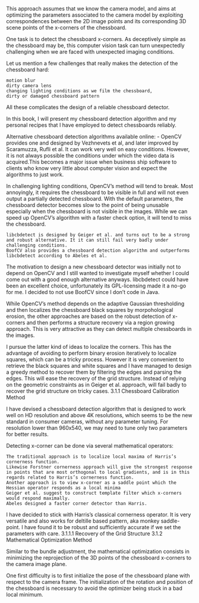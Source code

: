 This approach assumes that we know the camera model, and aims at optimizing the parameters associated to the camera model by exploiting correspondences between the 2D image points and its corresponding 3D scene points of the x-corners of the chessboard.

One task is to detect the chessboard x-corners. As deceptively simple as the chessboard may be, this computer vision task can turn unexpectedly challenging when we are faced with unexpected imaging conditions.

Let us mention a few challenges that really makes the detection of the chessboard hard:

    motion blur
    dirty camera lens
    changing lighting conditions as we film the chessboard,
    dirty or damaged chessboard pattern

All these complicates the design of a reliable chessboard detector.

In this book, I will present my chessboard detection algorithm and my personal recipes that I have employed to detect chessboards reliably.

Alternative chessboard detection algorithms available online: - OpenCV provides one and designed by Vezhnevets et al, and later improved by Scaramuzza, Rufli et al. It can work very well on easy conditions. However, it is not always possible the conditions under which the video data is acquired.This becomes a major issue when business ship software to clients who know very little about computer vision and expect the algorithms to just work.

In challenging lighting conditions, OpenCV’s method will tend to break. Most annoyingly, it requires the chessboard to be visible in full and will not even output a partially detected chessboard. With the default parameters, the chessboard detector becomes slow to the point of being unusable especially when the chessboard is not visible in the images. While we can speed up OpenCV’s algorithm with a faster check option, it will tend to miss the chessboard.

    libcbdetect is designed by Geiger et al. and turns out to be a strong and robust alternative. It it can still fail very badly under challenging conditions.
    BoofCV also provides a chessboard detection algorithm and outperforms libcbdetect according to Abeles et al.

The motivation to design a new chessboard detector was initially not to depend on OpenCV and I still wanted to investigate myself whether I could come out with a good enough alternative anyways. libcbdetect could have been an excellent choice, unfortunately its GPL-licensing made it a no-go for me. I decided to not use BoofCV since I don’t code in Java.

While OpenCV’s method depends on the adaptive Gaussian thresholding and then localizes the chessboard black squares by morpohological erosion, the other approaches are based on the robust detection of x-corners and then performs a structure recovery via a region growing approach. This is very attractive as they can detect multiple chessboards in the images.

I pursue the latter kind of ideas to localize the corners. This has the advantage of avoiding to perform binary erosion iteratively to localize squares, which can be a tricky process. However it is very convenient to retrieve the black squares and white squares and I have managed to design a greedy method to recover them by filtering the edges and parsing the edges. This will ease the recovery of the grid structure. Instead of relying on the geometric constraints as in Geiger et al. approach, will fail badly to recover the grid structure on tricky cases.
3.1.1 Chessboard Calibration Method

I have devised a chessboard detection algorithm that is designed to work well on HD resolution and above 4K resolutions, which seems to be the new standard in consumer cameras, without any parameter tuning. For resolution lower than 960x540, we may need to tune only two parameters for better results.

Detecting x-corner can be done via several mathematical operators:

    The traditional approach is to localize local maxima of Harris’s cornerness function.
    Likewise Forstner cornerness approach will give the strongest response in points that are most orthogonal to local gradients, and is in this regards related to Harris’s cornerness function.
    Another approach is to view x-corner as a saddle point which the Hessian operator responds as a local minima
    Geiger et al. suggest to construct template filter which x-corners would respond maximally.
    Abeles designed a faster corner detector than Harris.

I have decided to stick with Harris’s classical cornerness operator. It is very versatile and also works for deltille based pattern, aka monkey saddle-point. I have found it to be robust and sufficiently accurate if we set the parameters with care.
3.1.1.1 Recovery of the Grid Structure
3.1.2 Mathematical Optimization Method

Similar to the bundle adjustment, the mathematical optimization consists in minimizing the reprojection of the 3D points of the chessboard x-corners to the camera image plane.

One first difficulty is to first initialize the pose of the chessboard plane with respect to the camera frame. The initialization of the rotation and position of the chessboard is necessary to avoid the optimizer being stuck in a bad local minimum.
 
